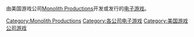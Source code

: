 由美国游戏公司[[Monolith_Productions|Monolith Productions]]开发或发行的[[电子游戏|电子游戏]]。

[[Category:Monolith_Productions|Category:Monolith Productions]]
[[Category:各公司电子游戏|Category:各公司电子游戏]]
[[Category:美国游戏公司游戏|Category:美国游戏公司游戏]]